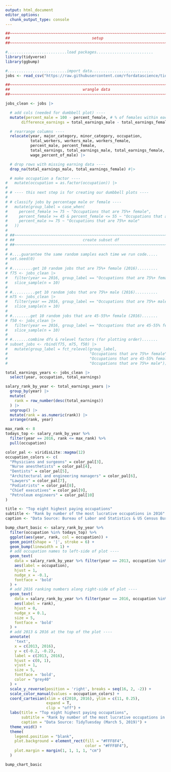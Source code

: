 ```yaml
---
output: html_document
editor_options: 
  chunk_output_type: console
---
```



```r
##~~~~~~~~~~~~~~~~~~~~~~~~~~~~~~~~~~~~~~~~~~~~~~~~~~~~~~~~~~~~~~~~~~~~~~~~~~~~~~
##                                    setup                                 ----
##~~~~~~~~~~~~~~~~~~~~~~~~~~~~~~~~~~~~~~~~~~~~~~~~~~~~~~~~~~~~~~~~~~~~~~~~~~~~~~

#..........................load packages.........................
library(tidyverse)
library(ggbump)

#..........................import data...........................
jobs <- read_csv("https://raw.githubusercontent.com/rfordatascience/tidytuesday/master/data/2019/2019-03-05/jobs_gender.csv")

##~~~~~~~~~~~~~~~~~~~~~~~~~~~~~~~~~~~~~~~~~~~~~~~~~~~~~~~~~~~~~~~~~~~~~~~~~~~~~~
##                                wrangle data                              ----
##~~~~~~~~~~~~~~~~~~~~~~~~~~~~~~~~~~~~~~~~~~~~~~~~~~~~~~~~~~~~~~~~~~~~~~~~~~~~~~

jobs_clean <- jobs |>

  # add cols (needed for dumbbell plot) ----
  mutate(percent_male = 100 - percent_female, # % of females within each industry was already included
       difference_earnings = total_earnings_male - total_earnings_female) |>  # diff in earnings between M & F

  # rearrange columns ----
  relocate(year, major_category, minor_category, occupation,
           total_workers, workers_male, workers_female,
           percent_male, percent_female,
           total_earnings, total_earnings_male, total_earnings_female, difference_earnings,
           wage_percent_of_male) |>

  # drop rows with missing earning data ----
  drop_na(total_earnings_male, total_earnings_female) #|>

  # make occupation a factor ----
#   mutate(occupation = as.factor(occupation)) |>
# 
# # ---- this next step is for creating our dumbbell plots ----
# 
# # classify jobs by percentage male or female ----
#   mutate(group_label = case_when(
#     percent_female >= 75 ~ "Occupations that are 75%+ female",
#     percent_female >= 45 & percent_female <= 55 ~ "Occupations that are 45-55% female",
#     percent_male >= 75 ~ "Occupations that are 75%+ male"
#   ))
# 
# ##~~~~~~~~~~~~~~~~~~~~~~~~~~~~~~~~~~~~~~~~~~~~~~~~~~~~~~~~~~~~~~~~~~~~~~~~~~~~~~
# ##                              create subset df                            ----
# ##~~~~~~~~~~~~~~~~~~~~~~~~~~~~~~~~~~~~~~~~~~~~~~~~~~~~~~~~~~~~~~~~~~~~~~~~~~~~~~
# 
# #....guarantee the same random samples each time we run code.....
# set.seed(0)
# 
# #.........get 10 random jobs that are 75%+ female (2016).........
# f75 <- jobs_clean |>
#   filter(year == 2016, group_label == "Occupations that are 75%+ female") |>
#   slice_sample(n = 10)
# 
# #..........get 10 random jobs that are 75%+ male (2016)..........
# m75 <- jobs_clean |>
#   filter(year == 2016, group_label == "Occupations that are 75%+ male") |>
#   slice_sample(n = 10)
# 
# #........get 10 random jobs that are 45-55%+ female (2016).......
# f50 <- jobs_clean |>
#   filter(year == 2016, group_label == "Occupations that are 45-55% female") |>
#   slice_sample(n = 10)
# 
# #.......combine dfs & relevel factors (for plotting order).......
# subset_jobs <- rbind(f75, m75, f50) |>
#   mutate(group_label = fct_relevel(group_label, 
#                                    "Occupations that are 75%+ female",
#                                    "Occupations that are 45-55% female", 
#                                    "Occupations that are 75%+ male"))

total_earnings_years <- jobs_clean |> 
  select(year, occupation, total_earnings)

salary_rank_by_year <- total_earnings_years |> 
  group_by(year) |> 
  mutate(
    rank = row_number(desc(total_earnings))
  ) |> 
  ungroup() |> 
  mutate(rank = as.numeric(rank)) |> 
  arrange(rank, year)

max_rank <- 8
todays_top <- salary_rank_by_year %>% 
  filter(year == 2016, rank <= max_rank) %>% 
  pull(occupation) 

color_pal <- viridisLite::magma(12)
occupation_colors <- c(
  "Physicians and surgeons" = color_pal[3],
  "Nurse anesthetists" = color_pal[4],
  "Dentists" = color_pal[5],
  "Architectural and engineering managers" = color_pal[6],
  "Lawyers" = color_pal[7], 
  "Podiatrists" = color_pal[8],
  "Chief executives" = color_pal[9],
  "Petroleum engineers" = color_pal[10]
)

title <- "Top eight highest paying occupations"
subtitle <- "Rank by number of the most lucrative occupations in 2016"
caption <- "Data Source: Bureau of Labor and Statistics & US Census Bureau, courtesy of TidyTuesday (March 5, 2019)"

bump_chart_basic <- salary_rank_by_year %>% 
  filter(occupation %in% todays_top) %>% 
  ggplot(aes(year, rank, col = occupation)) + 
  geom_point(shape = '|', stroke = 6) +
  geom_bump(linewidth = 1) +
  # add occupation names to left-side of plot ----
  geom_text(
    data = salary_rank_by_year %>% filter(year == 2013, occupation %in% todays_top),
    aes(label = occupation),
    hjust = 1,
    nudge_x = -0.1,
    fontface = 'bold'
  ) +
  # add 2016 ranking numbers along right-side of plot ----
  geom_text(
    data = salary_rank_by_year %>% filter(year == 2016, occupation %in% todays_top),
    aes(label = rank),
    hjust = 0,
    nudge_x = 0.1,
    size = 5,
    fontface = 'bold'
  ) +
  # add 2013 & 2016 at the top of the plot ----
  annotate(
    'text',
    x = c(2013, 2016),
    y = c(-0.2, -0.2),
    label = c(2013, 2016),
    hjust = c(0, 1),
    vjust = 1,
    size = 5,
    fontface = 'bold',
    color = "grey40"
  ) +
  scale_y_reverse(position = 'right', breaks = seq(16, 2, -2)) +
  scale_color_manual(values = occupation_colors) +
  coord_cartesian(xlim = c(2010, 2016), ylim = c(11, 0.25), 
                  expand = T,
                  clip = "off") +
  labs(title = "Top eight highest paying occupations",
       subtitle = "Rank by number of the most lucrative occupations in 2016",
       caption = "Data Source: TidyTuesday (March 5, 2019)") +
  theme_void() +
  theme(
    legend.position = "blank",
    plot.background = element_rect(fill = "#FFF8F4",
                                   color = "#FFF8F4"),
    plot.margin = margin(1, 1, 1, 1, "cm")
  )

bump_chart_basic 
```

